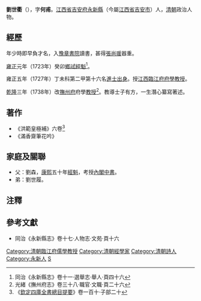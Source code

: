 '''劉世衢'''（{{bd|？年||？年|catIdx=L劉}}），字'''何甫'''。[[江西省|江西省]][[吉安府|吉安府]][[永新縣|永新縣]]（今屬[[江西省|江西省]][[吉安市|吉安市]]）人，[[清朝|清朝]]政治人物。

== 經歷 ==
年少時即早負才名，入[[豫章書院|豫章書院]]讀書，甚得[[張尚瑗|張尚瑗]]器重。

[[雍正|雍正]]元年（1723年）癸卯[[鄉試|鄉試]][[經魁|經魁]]<ref>同治《永新縣志》卷十一·選舉志·舉人·頁四十六</ref>。

雍正五年（1727年）丁未科第二甲第十六名[[進士出身|進士出身]]。授[[江西|江西]][[臨江府|臨江府]][[府學|府學]][[教授_(官名)|教授]]。

[[乾隆|乾隆]]三年（1738年）改[[撫州府|撫州府]]府學[[教授|教授]]<ref>光緒《撫州府志》卷三十八·職官·文職·頁二十六</ref>。教導士子有方，一生潛心纂寫著述。

==著作==
*《洪範皇極補》六卷<ref>《[[欽定四庫全書總目提要|欽定四庫全書總目提要]]》卷一百十·子部二十</ref>
*《滿香齋筆花吟》

== 家庭及關聯 ==
*父：劉森，[[康熙|康熙]]五十年[[經魁|經魁]]，考授[[內閣中書|內閣中書]]。
*弟：劉世履。

==注釋==
<div class="references-small">
<references></references>
</div>
==參考文獻==
*同治《永新縣志》卷十七·人物志·文苑·頁十六

{{清朝人物小作品}}
{{雍正五年丁未科殿試金榜}}
{{DEFAULTSORT:Liu劉}}
[[Category:清朝臨江府儒學教授|Category:清朝臨江府儒學教授]]
[[Category:清朝經學家|Category:清朝經學家]]
[[Category:清朝詩人|Category:清朝詩人]]
[[Category:永新人|Category:永新人]]
[[Category:劉姓|S]]
